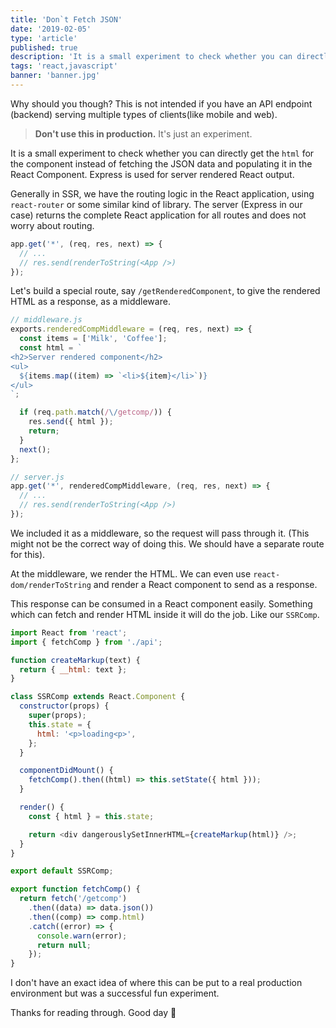 ```yaml
---
title: 'Don`t Fetch JSON'
date: '2019-02-05'
type: 'article'
published: true
description: 'It is a small experiment to check whether you can directly get the `html` for the component instead of fetching the JSON data and populating it in the React Component.'
tags: 'react,javascript'
banner: 'banner.jpg'
---
```


Why should you though? This is not intended if you have an API endpoint (backend) serving multiple types of clients(like mobile and web).

> **Don't use this in production.** It's just an experiment.

It is a small experiment to check whether you can directly get the `html` for the component instead of fetching the JSON data and populating it in the React Component. Express is used for server rendered React output.

Generally in SSR, we have the routing logic in the React application, using `react-router` or some similar kind of library. The server (Express in our case) returns the complete React application for all routes and does not worry about routing.

```javascript
app.get('*', (req, res, next) => {
  // ...
  // res.send(renderToString(<App />)
});
```

Let's build a special route, say `/getRenderedComponent`, to give the rendered HTML as a response, as a middleware.

```javascript
// middleware.js
exports.renderedCompMiddleware = (req, res, next) => {
  const items = ['Milk', 'Coffee'];
  const html = `
<h2>Server rendered component</h2>
<ul>
  ${items.map((item) => `<li>${item}</li>`)}
</ul>
`;

  if (req.path.match(/\/getcomp/)) {
    res.send({ html });
    return;
  }
  next();
};

// server.js
app.get('*', renderedCompMiddleware, (req, res, next) => {
  // ...
  // res.send(renderToString(<App />)
});
```

We included it as a middleware, so the request will pass through it. (This might not be the correct way of doing this. We should have a separate route for this).

At the middleware, we render the HTML. We can even use `react-dom/renderToString` and render a React component to send as a response.

This response can be consumed in a React component easily. Something which can fetch and render HTML inside it will do the job. Like our `SSRComp`.

```javascript
import React from 'react';
import { fetchComp } from './api';

function createMarkup(text) {
  return { __html: text };
}

class SSRComp extends React.Component {
  constructor(props) {
    super(props);
    this.state = {
      html: '<p>loading<p>',
    };
  }

  componentDidMount() {
    fetchComp().then((html) => this.setState({ html }));
  }

  render() {
    const { html } = this.state;

    return <div dangerouslySetInnerHTML={createMarkup(html)} />;
  }
}

export default SSRComp;
```

```javascript
export function fetchComp() {
  return fetch('/getcomp')
    .then((data) => data.json())
    .then((comp) => comp.html)
    .catch((error) => {
      console.warn(error);
      return null;
    });
}
```

I don't have an exact idea of where this can be put to a real production environment but was a successful fun experiment.

Thanks for reading through. Good day 👋
